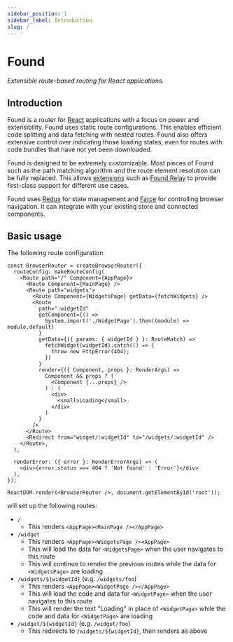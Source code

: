 ```yaml
---
sidebar_position: 1
sidebar_label: Introduction
slug: /
---
```


# Found

*Extensible route-based routing for React applications.*

## Introduction

Found is a router for [React](https://reactjs.org/) applications with a focus on power and extensibility. Found uses static route configurations. This enables efficient code splitting and data fetching with nested routes. Found also offers extensive control over indicating those loading states, even for routes with code bundles that have not yet been downloaded.

Found is designed to be extremely customizable. Most pieces of Found such as the path matching algorithm and the route element resolution can be fully replaced. This allows [extensions](#extensions) such as [Found Relay](https://github.com/4Catalyzer/found-relay) to provide first-class support for different use cases.

Found uses [Redux](https://redux.js.org/) for state management and [Farce](https://github.com/4Catalyzer/farce) for controlling browser navigation. It can integrate with your existing store and connected components.

## Basic usage

The following route configuration

```tsx
const BrowserRouter = createBrowserRouter({
  routeConfig: makeRouteConfig(
    <Route path="/" Component={AppPage}>
      <Route Component={MainPage} />
      <Route path="widgets">
        <Route Component={WidgetsPage} getData={fetchWidgets} />
        <Route
          path=":widgetId"
          getComponent={() =>
            System.import('./WidgetPage').then((module) => module.default)
          }
          getData={({ params: { widgetId } }: RouteMatch) =>
            fetchWidget(widgetId).catch(() => {
              throw new HttpError(404);
            })
          }
          render={({ Component, props }: RenderArgs) =>
            Component && props ? (
              <Component {...props} />
            ) : (
              <div>
                <small>Loading</small>
              </div>
            )
          }
        />
      </Route>
      <Redirect from="widget/:widgetId" to="/widgets/:widgetId" />
    </Route>,
  ),

  renderError: ({ error }: RenderErrorArgs) => (
    <div>{error.status === 404 ? 'Not found' : 'Error'}</div>
  ),
});

ReactDOM.render(<BrowserRouter />, document.getElementById('root'));
```

will set up the following routes:

- `/`
  - This renders `<AppPage><MainPage /></AppPage>`
- `/widget`
  - This renders `<AppPage><WidgetsPage /><AppPage>`
  - This will load the data for `<WidgetsPage>` when the user navigates to this route
  - This will continue to render the previous routes while the data for `<WidgetsPage>` are loading
- `/widgets/${widgetId}` (e.g. `/widgets/foo`)
  - This renders `<AppPage><WidgetPage /></AppPage>`
  - This will load the code and data for `<WidgetPage>` when the user navigates to this route
  - This will render the text "Loading" in place of `<WidgetPage>` while the code and data for `<WidgetPage>` are loading
- `/widget/${widgetId}` (e.g. `/widget/foo`)
  - This redirects to `/widgets/${widgetId}`, then renders as above
